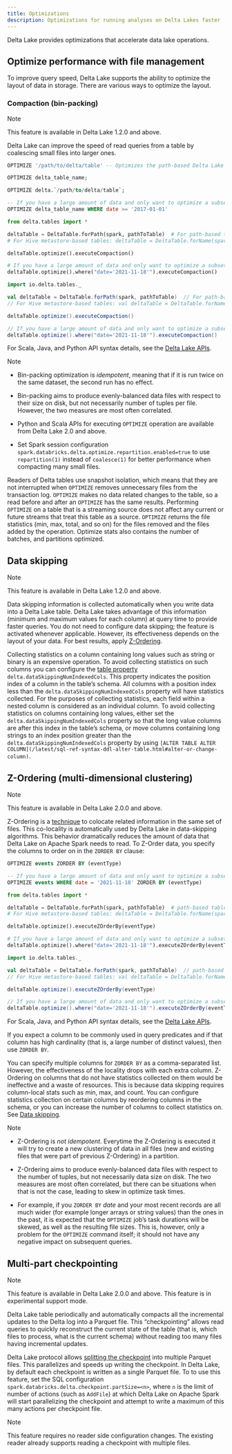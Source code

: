 ```yaml
---
title: Optimizations
description: Optimizations for running analyses on Delta Lakes faster
---
```


Delta Lake provides optimizations that accelerate data lake operations.

## Optimize performance with file management

To improve query speed, Delta Lake supports the ability to optimize the layout of data in storage. There are various ways to optimize the layout.

### Compaction (bin-packing)

<Info title="Note" level="info">
Note

This feature is available in Delta Lake 1.2.0 and above.

</Info>

Delta Lake can improve the speed of read queries from a table by coalescing small files into larger ones.

<CodeTabs>

```sql
OPTIMIZE '/path/to/delta/table' -- Optimizes the path-based Delta Lake table

OPTIMIZE delta_table_name;

OPTIMIZE delta.`/path/to/delta/table`;

-- If you have a large amount of data and only want to optimize a subset of it, you can specify an optional partition predicate using `WHERE`:
OPTIMIZE delta_table_name WHERE date >= '2017-01-01'
```

```python
from delta.tables import *

deltaTable = DeltaTable.forPath(spark, pathToTable)  # For path-based tables
# For Hive metastore-based tables: deltaTable = DeltaTable.forName(spark, tableName)

deltaTable.optimize().executeCompaction()

# If you have a large amount of data and only want to optimize a subset of it, you can specify an optional partition predicate using `where`
deltaTable.optimize().where("date='2021-11-18'").executeCompaction()
```

```scala
import io.delta.tables._

val deltaTable = DeltaTable.forPath(spark, pathToTable)  // For path-based tables
// For Hive metastore-based tables: val deltaTable = DeltaTable.forName(spark, tableName)

deltaTable.optimize().executeCompaction()

// If you have a large amount of data and only want to optimize a subset of it, you can specify an optional partition predicate using `where`
deltaTable.optimize().where("date='2021-11-18'").executeCompaction()
```

</CodeTabs>

For Scala, Java, and Python API syntax details, see the [Delta Lake APIs](/latest/delta-apidoc.html).

<Info title="Note" level="info">
Note

- Bin-packing optimization is _idempotent_, meaning that if it is run twice on the same dataset, the second run has no effect.

- Bin-packing aims to produce evenly-balanced data files with respect to their size on disk, but not necessarily number of tuples per file. However, the two measures are most often correlated.

- Python and Scala APIs for executing `OPTIMIZE` operation are available from Delta Lake 2.0 and above.

- Set Spark session configuration `spark.databricks.delta.optimize.repartition.enabled=true` to use `repartition(1)` instead of `coalesce(1)` for better performance when compacting many small files.
  </Info>

Readers of Delta tables use snapshot isolation, which means that they are not interrupted when `OPTIMIZE` removes unnecessary files from the transaction log. `OPTIMIZE` makes no data related changes to the table, so a read before and after an `OPTIMIZE` has the same results. Performing `OPTIMIZE` on a table that is a streaming source does not affect any current or future streams that treat this table as a source. `OPTIMIZE` returns the file statistics (min, max, total, and so on) for the files removed and the files added by the operation. Optimize stats also contains the number of batches, and partitions optimized.

## Data skipping

<Info title="Note" level="info">
Note

This feature is available in Delta Lake 1.2.0 and above.

</Info>

Data skipping information is collected automatically when you write data into a Delta Lake table. Delta Lake takes advantage of this information (minimum and maximum values for each column) at query time to provide faster queries. You do not need to configure data skipping; the feature is activated whenever applicable. However, its effectiveness depends on the layout of your data. For best results, apply [Z-Ordering](/latest/optimizations-oss.html#-z-ordering-multi-dimensional-clustering).

Collecting statistics on a column containing long values such as string or binary is an expensive operation. To avoid collecting statistics on such columns you can configure the [table property](/latest/delta-batch.html#-table-properties) `delta.dataSkippingNumIndexedCols`. This property indicates the position index of a column in the table’s schema. All columns with a position index less than the `delta.dataSkippingNumIndexedCols` property will have statistics collected. For the purposes of collecting statistics, each field within a nested column is considered as an individual column. To avoid collecting statistics on columns containing long values, either set the `delta.dataSkippingNumIndexedCols` property so that the long value columns are after this index in the table’s schema, or move columns containing long strings to an index position greater than the `delta.dataSkippingNumIndexedCols` property by using `[ALTER TABLE ALTER COLUMN](/latest/sql-ref-syntax-ddl-alter-table.html#alter-or-change-column)`.

## Z-Ordering (multi-dimensional clustering)

<Info title="Note" level="info">
Note

This feature is available in Delta Lake 2.0.0 and above.

</Info>

Z-Ordering is a [technique](https://en.wikipedia.org/wiki/Z-order_curve) to colocate related information in the same set of files. This co-locality is automatically used by Delta Lake in data-skipping algorithms. This behavior dramatically reduces the amount of data that Delta Lake on Apache Spark needs to read. To Z-Order data, you specify the columns to order on in the `ZORDER BY` clause:

<CodeTabs>

```sql
OPTIMIZE events ZORDER BY (eventType)

-- If you have a large amount of data and only want to optimize a subset of it, you can specify an optional partition predicate by using "where".
OPTIMIZE events WHERE date = '2021-11-18' ZORDER BY (eventType)
```

```python
from delta.tables import *

deltaTable = DeltaTable.forPath(spark, pathToTable)  # path-based table
# For Hive metastore-based tables: deltaTable = DeltaTable.forName(spark, tableName)

deltaTable.optimize().executeZOrderBy(eventType)

# If you have a large amount of data and only want to optimize a subset of it, you can specify an optional partition predicate using `where`
deltaTable.optimize().where("date='2021-11-18'").executeZOrderBy(eventType)
```

```scala
import io.delta.tables._

val deltaTable = DeltaTable.forPath(spark, pathToTable)  // path-based table
// For Hive metastore-based tables: val deltaTable = DeltaTable.forName(spark, tableName)

deltaTable.optimize().executeZOrderBy(eventType)

// If you have a large amount of data and only want to optimize a subset of it, you can specify an optional partition predicate by using "where".
deltaTable.optimize().where("date='2021-11-18'").executeZOrderBy(eventType)
```

</CodeTabs>

For Scala, Java, and Python API syntax details, see the [Delta Lake APIs](/latest/delta-apidoc.html).

If you expect a column to be commonly used in query predicates and if that column has high cardinality (that is, a large number of distinct values), then use `ZORDER BY`.

You can specify multiple columns for `ZORDER BY` as a comma-separated list. However, the effectiveness of the locality drops with each extra column. Z-Ordering on columns that do not have statistics collected on them would be ineffective and a waste of resources. This is because data skipping requires column-local stats such as min, max, and count. You can configure statistics collection on certain columns by reordering columns in the schema, or you can increase the number of columns to collect statistics on. See [Data skipping](https://docs.delta.io/latest/optimizations-oss.html#-data-skipping).

<Info title="Note" level="info">
Note

- Z-Ordering is _not idempotent_. Everytime the Z-Ordering is executed it will try to create a new clustering of data in all files (new and existing files that were part of previous Z-Ordering) in a partition.

- Z-Ordering aims to produce evenly-balanced data files with respect to the number of tuples, but not necessarily data size on disk. The two measures are most often correlated, but there can be situations when that is not the case, leading to skew in optimize task times.

- For example, if you `ZORDER BY` _date_ and your most recent records are all much wider (for example longer arrays or string values) than the ones in the past, it is expected that the `OPTIMIZE` job’s task durations will be skewed, as well as the resulting file sizes. This is, however, only a problem for the `OPTIMIZE` command itself; it should not have any negative impact on subsequent queries.
  </Info>

## Multi-part checkpointing

<Info title="Note" level="info">
Note

This feature is available in Delta Lake 2.0.0 and above. This feature is in experimental support mode.

</Info>

Delta Lake table periodically and automatically compacts all the incremental updates to the Delta log into a Parquet file. This “checkpointing” allows read queries to quickly reconstruct the current state of the table (that is, which files to process, what is the current schema) without reading too many files having incremental updates.

Delta Lake protocol allows [splitting the checkpoint](https://github.com/delta-io/delta/blob/master/PROTOCOL.md#checkpoints) into multiple Parquet files. This parallelizes and speeds up writing the checkpoint. In Delta Lake, by default each checkpoint is written as a single Parquet file. To to use this feature, set the SQL configuration `spark.databricks.delta.checkpoint.partSize=<n>`, where `n` is the limit of number of actions (such as `AddFile`) at which Delta Lake on Apache Spark will start parallelizing the checkpoint and attempt to write a maximum of this many actions per checkpoint file.

<Info title="Note" level="info">
Note

This feature requires no reader side configuration changes. The existing reader already supports reading a checkpoint with multiple files.

</Info>
